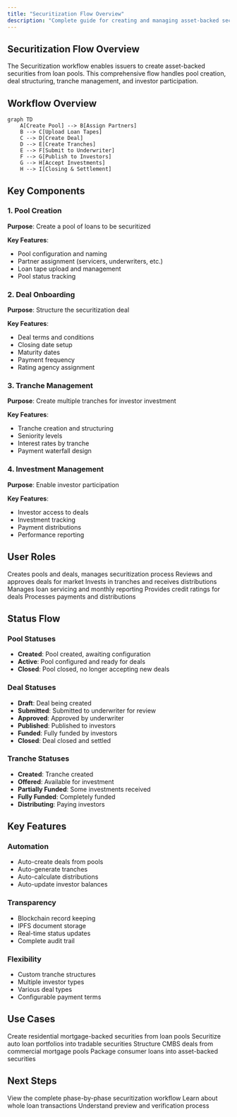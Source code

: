 ```yaml
---
title: "Securitization Flow Overview"
description: "Complete guide for creating and managing asset-backed securities through pools and deals"
---
```


## Securitization Flow Overview

The Securitization workflow enables issuers to create asset-backed securities from loan pools. This comprehensive flow handles pool creation, deal structuring, tranche management, and investor participation.

## Workflow Overview

```mermaid
graph TD
    A[Create Pool] --> B[Assign Partners]
    B --> C[Upload Loan Tapes]
    C --> D[Create Deal]
    D --> E[Create Tranches]
    E --> F[Submit to Underwriter]
    F --> G[Publish to Investors]
    G --> H[Accept Investments]
    H --> I[Closing & Settlement]
```

## Key Components

### 1. Pool Creation

**Purpose**: Create a pool of loans to be securitized

**Key Features**:
- Pool configuration and naming
- Partner assignment (servicers, underwriters, etc.)
- Loan tape upload and management
- Pool status tracking

### 2. Deal Onboarding

**Purpose**: Structure the securitization deal

**Key Features**:
- Deal terms and conditions
- Closing date setup
- Maturity dates
- Payment frequency
- Rating agency assignment

### 3. Tranche Management

**Purpose**: Create multiple tranches for investor investment

**Key Features**:
- Tranche creation and structuring
- Seniority levels
- Interest rates by tranche
- Payment waterfall design

### 4. Investment Management

**Purpose**: Enable investor participation

**Key Features**:
- Investor access to deals
- Investment tracking
- Payment distributions
- Performance reporting

## User Roles

<CardGroup cols={3}>
  <Card title="Issuer" icon="building">
    Creates pools and deals, manages securitization process
  </Card>
  <Card title="Underwriter" icon="user-tie">
    Reviews and approves deals for market
  </Card>
  <Card title="Investor" icon="hand-holding-usd">
    Invests in tranches and receives distributions
  </Card>
  <Card title="Servicer" icon="cogs">
    Manages loan servicing and monthly reporting
  </Card>
  <Card title="Rating Agency" icon="chart-bar">
    Provides credit ratings for deals
  </Card>
  <Card title="Paying Agent" icon="file-invoice">
    Processes payments and distributions
  </Card>
</CardGroup>

## Status Flow

### Pool Statuses
- **Created**: Pool created, awaiting configuration
- **Active**: Pool configured and ready for deals
- **Closed**: Pool closed, no longer accepting new deals

### Deal Statuses
- **Draft**: Deal being created
- **Submitted**: Submitted to underwriter for review
- **Approved**: Approved by underwriter
- **Published**: Published to investors
- **Funded**: Fully funded by investors
- **Closed**: Deal closed and settled

### Tranche Statuses
- **Created**: Tranche created
- **Offered**: Available for investment
- **Partially Funded**: Some investments received
- **Fully Funded**: Completely funded
- **Distributing**: Paying investors

## Key Features

### Automation
- Auto-create deals from pools
- Auto-generate tranches
- Auto-calculate distributions
- Auto-update investor balances

### Transparency
- Blockchain record keeping
- IPFS document storage
- Real-time status updates
- Complete audit trail

### Flexibility
- Custom tranche structures
- Multiple investor types
- Various deal types
- Configurable payment terms

## Use Cases

<CardGroup cols={2}>
  <Card title="Residential MBS" icon="home">
    Create residential mortgage-backed securities from loan pools
  </Card>
  <Card title="Auto Loans" icon="car">
    Securitize auto loan portfolios into tradable securities
  </Card>
  <Card title="Commercial Real Estate" icon="building">
    Structure CMBS deals from commercial mortgage pools
  </Card>
  <Card title="Consumer Loans" icon="credit-card">
    Package consumer loans into asset-backed securities
  </Card>
</CardGroup>

## Next Steps

<Card title="Complete Workflow Guide" icon="route" href="/user-guide/securitization/workflow-overview">
  View the complete phase-by-phase securitization workflow
</Card>

<Card title="Whole Loan Flow" icon="hand-holding-usd" href="/user-guide/whole-loan/workflow-overview">
  Learn about whole loan transactions
</Card>

<Card title="Preview & Verification" icon="check-circle" href="/user-guide/preview/workflow-overview">
  Understand preview and verification process
</Card>
